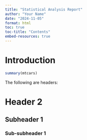 ```yaml
---
title: "Statistical Analysis Report"
author: "Your Name"
date: "2024-11-05"
format: html
toc: true
toc-title: "Contents"
embed-resources: true
---
```


# Introduction

```r
summary(mtcars)
```

The following are headers:

# Header 2
## Subheader 1
### Sub-subheader 1